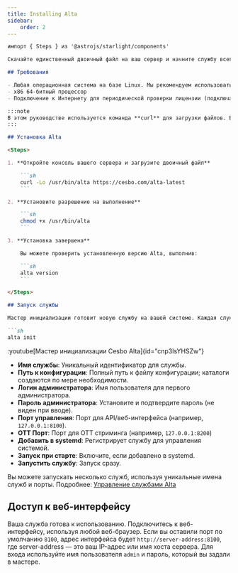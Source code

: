 ```yaml
---
title: Installing Alta
sidebar:
    order: 2
---
```


```markdown
импорт { Steps } из '@astrojs/starlight/components'

Скачайте единственный двоичный файл на ваш сервер и начните службу всего за несколько простых шагов.

## Требования

- Любая операционная система на базе Linux. Мы рекомендуем использовать Fedora 42.
- x86 64-битный процессор
- Подключение к Интернету для периодической проверки лицензии (подключается к `ls4.cesbo.com`)

:::note
В этом руководстве используется команда **curl** для загрузки файлов. Большинство дистрибутивов Linux имеют предустановленный **curl**.
:::

## Установка Alta

<Steps>

1. **Откройте консоль вашего сервера и загрузите двоичный файл**

    ```sh
    curl -Lo /usr/bin/alta https://cesbo.com/alta-latest
    ```

2. **Установите разрешение на выполнение**

    ```sh
    chmod +x /usr/bin/alta
    ```

3. **Установка завершена**

    Вы можете проверить установленную версию Alta, выполнив:

    ```sh
    alta version
    ```

</Steps>

## Запуск службы

Мастер инициализации готовит новую службу на вашей системе. Каждая служба имеет свой собственный файл конфигурации, порт управления и уникальное имя. Запустите мастер инициализации с помощью этой команды:

```sh
alta init
```

:youtube[Мастер инициализации Cesbo Alta]{id="cnp3IsYHSZw"}

- **Имя службы**: Уникальный идентификатор для службы.
- **Путь к конфигурации**: Полный путь к файлу конфигурации; каталоги создаются по мере необходимости.
- **Логин администратора**: Имя пользователя для первого администратора.
- **Пароль администратора**: Установите и подтвердите пароль (не виден при вводе).
- **Порт управления**: Порт для API/веб-интерфейса (например, `127.0.0.1:8100`).
- **OTT Порт**: Порт для OTT стриминга (например, `127.0.0.1:8200`)
- **Добавить в systemd**: Регистрирует службу для управления системой.
- **Запуск при старте**: Включите, если добавлено в systemd.
- **Запустить службу**: Запуск сразу.

Вы можете запускать несколько служб, используя уникальные имена служб и порты. Подробнее: [Управление службами Alta](/en/alta/admin-guide/manage-services)

## Доступ к веб-интерфейсу

Ваша служба готова к использованию. Подключитесь к веб-интерфейсу, используя любой веб-браузер. Если вы оставили порт по умолчанию `8100`, адрес интерфейса будет `http://server-address:8100`, где server-address — это ваш IP-адрес или имя хоста сервера.
Для входа используйте имя пользователя `admin` и пароль, который вы задали в мастере.
```